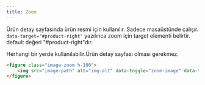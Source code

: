 ```yaml
---
title: Zoom
---
```

Ürün detay sayfasında ürün resmi için kullanılır.
Sadece masaüstünde çalışır.
<code>data-target="#product-right"</code> yazılınca zoom için target elementi belirtir. default değeri "#product-right"dır.
<p>Herhangi bir yerde kullanılabilir.Ürün detay sayfası olması gerekmez. </p> 



```html title="Örnek kullanım" 
<figure class="image-zoom h-100">
    <img src="image-path" alt="img-alt" data-toggle="zoom-image" data-target="#product-right" data-width="450" data-height="450" data-image="zoom-image-path">
</figure>
```
